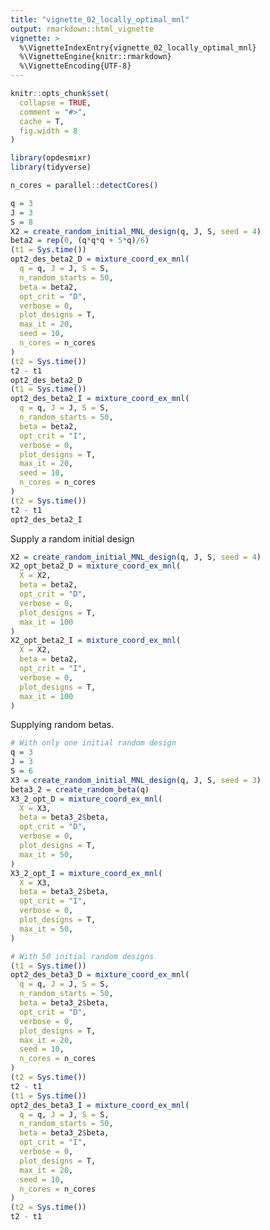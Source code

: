```yaml
---
title: "vignette_02_locally_optimal_mnl"
output: rmarkdown::html_vignette
vignette: >
  %\VignetteIndexEntry{vignette_02_locally_optimal_mnl}
  %\VignetteEngine{knitr::rmarkdown}
  %\VignetteEncoding{UTF-8}
---
```


```r
knitr::opts_chunk$set(
  collapse = TRUE,
  comment = "#>",
  cache = T, 
  fig.width = 8
)
```


```r
library(opdesmixr)
library(tidyverse)

n_cores = parallel::detectCores()
```


```r
q = 3
J = 3
S = 8
X2 = create_random_initial_MNL_design(q, J, S, seed = 4)
beta2 = rep(0, (q*q*q + 5*q)/6)
(t1 = Sys.time())
opt2_des_beta2_D = mixture_coord_ex_mnl(
  q = q, J = J, S = S, 
  n_random_starts = 50,
  beta = beta2,
  opt_crit = "D",
  verbose = 0,
  plot_designs = T,
  max_it = 20,
  seed = 10,
  n_cores = n_cores
)
(t2 = Sys.time())
t2 - t1
opt2_des_beta2_D
(t1 = Sys.time())
opt2_des_beta2_I = mixture_coord_ex_mnl(
  q = q, J = J, S = S, 
  n_random_starts = 50,
  beta = beta2,
  opt_crit = "I",
  verbose = 0,
  plot_designs = T,
  max_it = 20,
  seed = 10,
  n_cores = n_cores
)
(t2 = Sys.time())
t2 - t1
opt2_des_beta2_I
```

Supply a random initial design

```r
X2 = create_random_initial_MNL_design(q, J, S, seed = 4)
X2_opt_beta2_D = mixture_coord_ex_mnl(
  X = X2,
  beta = beta2,
  opt_crit = "D",
  verbose = 0,
  plot_designs = T,
  max_it = 100
)
X2_opt_beta2_I = mixture_coord_ex_mnl(
  X = X2,
  beta = beta2,
  opt_crit = "I",
  verbose = 0,
  plot_designs = T,
  max_it = 100
)
```


Supplying random betas.

```r
# With only one initial random design
q = 3
J = 3
S = 6
X3 = create_random_initial_MNL_design(q, J, S, seed = 3)
beta3_2 = create_random_beta(q)
X3_2_opt_D = mixture_coord_ex_mnl(
  X = X3,
  beta = beta3_2$beta,
  opt_crit = "D",
  verbose = 0,
  plot_designs = T,
  max_it = 50,
)
X3_2_opt_I = mixture_coord_ex_mnl(
  X = X3,
  beta = beta3_2$beta,
  opt_crit = "I",
  verbose = 0,
  plot_designs = T,
  max_it = 50,
)
```


```r
# With 50 initial random designs
(t1 = Sys.time())
opt2_des_beta3_D = mixture_coord_ex_mnl(
  q = q, J = J, S = S, 
  n_random_starts = 50,
  beta = beta3_2$beta,
  opt_crit = "D",
  verbose = 0,
  plot_designs = T,
  max_it = 20,
  seed = 10,
  n_cores = n_cores
)
(t2 = Sys.time())
t2 - t1
(t1 = Sys.time())
opt2_des_beta3_I = mixture_coord_ex_mnl(
  q = q, J = J, S = S, 
  n_random_starts = 50,
  beta = beta3_2$beta,
  opt_crit = "I",
  verbose = 0,
  plot_designs = T,
  max_it = 20,
  seed = 10,
  n_cores = n_cores
)
(t2 = Sys.time())
t2 - t1
```

